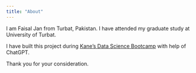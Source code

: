```yaml
---
title: "About"
---
```


I am Faisal Jan from Turbat, Pakistan. I have attended my graduate study at University of Turbat.

I have built this project during [Kane's Data Science Bootcamp](https://bootcamp.davidkane.info/) with help of ChatGPT. 

Thank you for your consideration.
